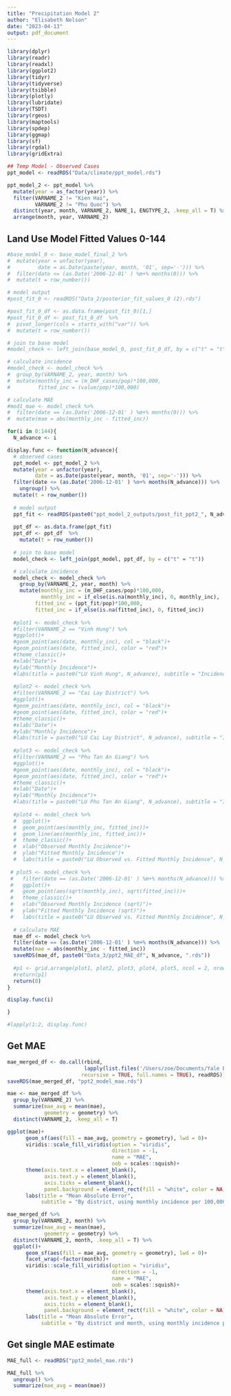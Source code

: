 ```yaml
---
title: "Precipitation Model 2"
author: "Elisabeth Nelson"
date: "2023-04-13"
output: pdf_document
---
```


```r
library(dplyr)
library(readr)
library(readxl)
library(ggplot2)
library(tidyr)
library(tidyverse)
library(tsibble)
library(plotly)
library(lubridate)
library(TSDT)
library(rgeos) 
library(maptools) 
library(spdep)  
library(ggmap)  
library(sf)
library(rgdal)
library(gridExtra)
```

```r
## Temp Model - Observed Cases
ppt_model <- readRDS("Data/climate/ppt_model.rds")

ppt_model_2 <- ppt_model %>%
  mutate(year = as_factor(year)) %>%
  filter(VARNAME_2 != "Kien Hai", 
         VARNAME_2 != "Phu Quoc") %>%
  distinct(year, month, VARNAME_2, NAME_1, ENGTYPE_2, .keep_all = T) %>%
  arrange(month, year, VARNAME_2)

```

## Land Use Model Fitted Values 0-144
```r
#base_model_0 <- base_model_final_2 %>%
#  mutate(year = unfactor(year), 
#         date = as.Date(paste(year, month, '01', sep='-'))) %>%
#  filter(date <= (as.Date('2006-12-01' ) %m+% months(0))) %>%
#  mutate(t = row_number())

# model output
#post_fit_0 <- readRDS("Data_2/posterior_fit_values_0 (2).rds")

#post_fit_0_df <- as.data.frame(post_fit_0)[1,]
#post_fit_0_df <- post_fit_0_df  %>%
#  pivot_longer(cols = starts_with("var")) %>%
#  mutate(t = row_number())

# join to base model
#model_check <- left_join(base_model_0, post_fit_0_df, by = c("t" = "t"))

# calculate incidence
#model_check <- model_check %>%
#  group_by(VARNAME_2, year, month) %>%
#  mutate(monthly_inc = (m_DHF_cases/pop)*100,000, 
#         fitted_inc = (value/pop)*100,000)

# calculate MAE
#mod1_mae <- model_check %>%
#  filter(date == (as.Date('2006-12-01' ) %m+% months(0))) %>%
#  mutate(mae = abs(monthly_inc - fitted_inc))

for(i in 0:144){
  N_advance <- i

display.func <- function(N_advance){
  # observed cases
  ppt_model <- ppt_model_2 %>%
  mutate(year = unfactor(year), 
         date = as.Date(paste(year, month, '01', sep='-'))) %>%
  filter(date <= (as.Date('2006-12-01' ) %m+% months(N_advance))) %>%
    ungroup() %>%
  mutate(t = row_number())
  
  # model output
  ppt_fit <- readRDS(paste0("ppt_model_2_outputs/post_fit_ppt2_", N_advance, ".rds"))
  
  ppt_df <- as.data.frame(ppt_fit)
  ppt_df <- ppt_df  %>%
    mutate(t = row_number())
  
  # join to base model
  model_check <- left_join(ppt_model, ppt_df, by = c("t" = "t"))

  # calculate incidence
  model_check <- model_check %>%
    group_by(VARNAME_2, year, month) %>%
    mutate(monthly_inc = (m_DHF_cases/pop)*100,000,
           monthly_inc = if_else(is.na(monthly_inc), 0, monthly_inc),
         fitted_inc = (ppt_fit/pop)*100,000, 
         fitted_inc = if_else(is.na(fitted_inc), 0, fitted_inc))
  
  #plot1 <- model_check %>%
  #filter(VARNAME_2 == "Vinh Hung") %>%
  #ggplot()+
  #geom_point(aes(date, monthly_inc), col = "black")+
  #geom_point(aes(date, fitted_inc), color = "red")+
  #theme_classic()+
  #xlab("Date")+
  #ylab("Monthly Incidence")+
  #labs(title = paste0("LU Vinh Hung", N_advance), subtitle = "Incidence per 100,000")
  
  #plot2 <- model_check %>%
  #filter(VARNAME_2 == "Cai Lay District") %>%
  #ggplot()+
  #geom_point(aes(date, monthly_inc), col = "black")+
  #geom_point(aes(date, fitted_inc), color = "red")+
  #theme_classic()+
  #xlab("Date")+
  #ylab("Monthly Incidence")+
  #labs(title = paste0("LU Cai Lay District", N_advance), subtitle = "Incidence per 100,000")
  
  #plot3 <- model_check %>%
  #filter(VARNAME_2 == "Phu Tan An Giang") %>%
  #ggplot()+
  #geom_point(aes(date, monthly_inc), col = "black")+
  #geom_point(aes(date, fitted_inc), color = "red")+
  #theme_classic()+
  #xlab("Date")+
  #ylab("Monthly Incidence")+
  #labs(title = paste0("LU Phu Tan An Giang", N_advance), subtitle = "Incidence per 100,000")
  
  #plot4 <- model_check %>%
  #  ggplot()+
  #  geom_point(aes(monthly_inc, fitted_inc))+
  #  geom_line(aes(monthly_inc, fitted_inc))+
  #  theme_classic()+
  #  xlab("Observed Monthly Incidence")+
  #  ylab("Fitted Monthly Incidence")+
  #  labs(title = paste0("LU Observed vs. Fitted Monthly Incidence", N_advance))
   
 # plot5 <- model_check %>%
 #   filter(date == (as.Date('2006-12-01' ) %m+% months(N_advance))) %>%
 #   ggplot()+
 #   geom_point(aes(sqrt(monthly_inc), sqrt(fitted_inc)))+
 #   theme_classic()+
 #   xlab("Observed Monthly Incidence (sqrt)")+
 #   ylab("Fitted Monthly Incidence (sqrt)")+
 #   labs(title = paste0("LU Observed vs. Fitted Monthly Incidence", N_advance))
    
  # calculate MAE
  mae_df <- model_check %>%
  filter(date == (as.Date('2006-12-01' ) %m+% months(N_advance))) %>%
  mutate(mae = abs(monthly_inc - fitted_inc))
  saveRDS(mae_df, paste0("Data_3/ppt2_MAE_df", N_advance, ".rds"))
  
  #p1 <- grid.arrange(plot1, plot2, plot3, plot4, plot5, ncol = 2, nrow = 3)
  #return(p1)
  return(0)
}

display.func(i)

}

#lapply(1:2, display.func)
```

## Get MAE
```r

mae_merged_df <- do.call(rbind, 
                         lapply(list.files('/Users/zoe/Documents/Yale EMD/Rotation 1/Dengue - Vietnam/dengue_exploration/Data_3', 
                        recursive = TRUE, full.names = TRUE), readRDS))
saveRDS(mae_merged_df, "ppt2_model_mae.rds")

mae <- mae_merged_df %>%
  group_by(VARNAME_2) %>%
  summarize(mae_avg = mean(mae), 
            geometry = geometry) %>%
  distinct(VARNAME_2, .keep_all = T)

ggplot(mae)+
      geom_sf(aes(fill = mae_avg, geometry = geometry), lwd = 0)+
      viridis::scale_fill_viridis(option = "viridis", 
                                  direction = -1, 
                                  name = "MAE", 
                                  oob = scales::squish)+
      theme(axis.text.x = element_blank(),
            axis.text.y = element_blank(),
            axis.ticks = element_blank(),
            panel.background = element_rect(fill = "white", color = NA))+
      labs(title = "Mean Absolute Error", 
           subtitle = "By district, using monthly incidence per 100,000 persons")

mae_merged_df %>%
  group_by(VARNAME_2, month) %>%
  summarize(mae_avg = mean(mae), 
            geometry = geometry) %>%
  distinct(VARNAME_2, month, .keep_all = T) %>%
  ggplot()+
      geom_sf(aes(fill = mae_avg, geometry = geometry), lwd = 0)+
      facet_wrap(~factor(month))+
      viridis::scale_fill_viridis(option = "viridis", 
                                  direction = -1, 
                                  name = "MAE", 
                                  oob = scales::squish)+
      theme(axis.text.x = element_blank(),
            axis.text.y = element_blank(),
            axis.ticks = element_blank(),
            panel.background = element_rect(fill = "white", color = NA))+
      labs(title = "Mean Absolute Error", 
           subtitle = "By district and month, using monthly incidence per 100,000 persons")

```

## Get single MAE estimate
```r

MAE_full <- readRDS("ppt2_model_mae.rds")

MAE_full %>%
  ungroup() %>%
  summarize(mae_avg = mean(mae))

```